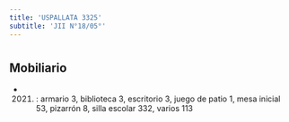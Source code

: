 ```yaml
---
title: 'USPALLATA 3325'
subtitle: 'JII N°18/05°'
---
```


#


## Mobiliario

*  (2021) : armario 3, biblioteca 3, escritorio 3, juego de patio 1, mesa inicial 53, pizarrón 8, silla escolar 332, varios 113 



